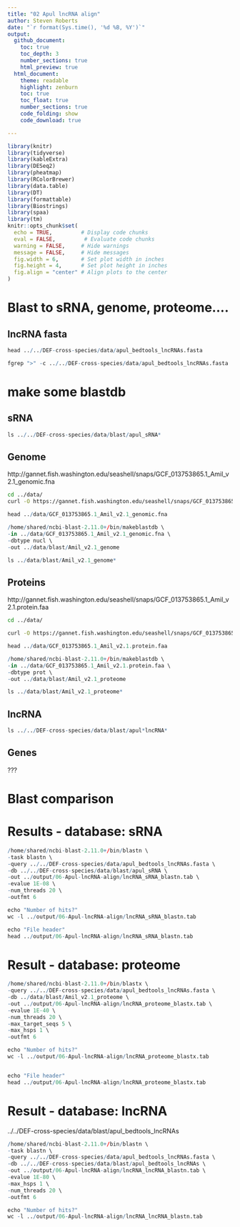 ```yaml
---
title: "02 Apul lncRNA align"
author: Steven Roberts
date: "`r format(Sys.time(), '%d %B, %Y')`" 
output: 
  github_document:
    toc: true
    toc_depth: 3
    number_sections: true
    html_preview: true
  html_document:
    theme: readable
    highlight: zenburn
    toc: true
    toc_float: true
    number_sections: true
    code_folding: show
    code_download: true

---
```




```r
library(knitr)
library(tidyverse)
library(kableExtra)
library(DESeq2)
library(pheatmap)
library(RColorBrewer)
library(data.table)
library(DT)
library(formattable)
library(Biostrings)
library(spaa)
library(tm)
knitr::opts_chunk$set(
  echo = TRUE,         # Display code chunks
  eval = FALSE,         # Evaluate code chunks
  warning = FALSE,     # Hide warnings
  message = FALSE,     # Hide messages
  fig.width = 6,       # Set plot width in inches
  fig.height = 4,      # Set plot height in inches
  fig.align = "center" # Align plots to the center
)

```


# Blast to sRNA, genome, proteome....


## lncRNA fasta 

```r
head ../../DEF-cross-species/data/apul_bedtools_lncRNAs.fasta

fgrep ">" -c ../../DEF-cross-species/data/apul_bedtools_lncRNAs.fasta
```


# make some blastdb


## sRNA

```r
ls ../../DEF-cross-species/data/blast/apul_sRNA*
```

## Genome
http://gannet.fish.washington.edu/seashell/snaps/GCF_013753865.1_Amil_v2.1_genomic.fna

```bash
cd ../data/
curl -O https://gannet.fish.washington.edu/seashell/snaps/GCF_013753865.1_Amil_v2.1_genomic.fna
```


```r
head ../data/GCF_013753865.1_Amil_v2.1_genomic.fna

```

```r
/home/shared/ncbi-blast-2.11.0+/bin/makeblastdb \
-in ../data/GCF_013753865.1_Amil_v2.1_genomic.fna \
-dbtype nucl \
-out ../data/blast/Amil_v2.1_genome
```

```r
ls ../data/blast/Amil_v2.1_genome*
```




## Proteins
http://gannet.fish.washington.edu/seashell/snaps/GCF_013753865.1_Amil_v2.1.protein.faa

```bash
cd ../data/

curl -O https://gannet.fish.washington.edu/seashell/snaps/GCF_013753865.1_Amil_v2.1.protein.faa
```



```r
head ../data/GCF_013753865.1_Amil_v2.1.protein.faa
```




```r
/home/shared/ncbi-blast-2.11.0+/bin/makeblastdb \
-in ../data/GCF_013753865.1_Amil_v2.1.protein.faa \
-dbtype prot \
-out ../data/blast/Amil_v2.1_proteome
```



```r
ls ../data/blast/Amil_v2.1_proteome*
```



## lncRNA

```r
ls ../../DEF-cross-species/data/blast/apul*lncRNA*
```

## Genes
???



# Blast comparison


# Results - database: sRNA


```r
/home/shared/ncbi-blast-2.11.0+/bin/blastn \
-task blastn \
-query ../../DEF-cross-species/data/apul_bedtools_lncRNAs.fasta \
-db ../../DEF-cross-species/data/blast/apul_sRNA \
-out ../output/06-Apul-lncRNA-align/lncRNA_sRNA_blastn.tab \
-evalue 1E-08 \
-num_threads 20 \
-outfmt 6


```


```r
echo "Number of hits?"
wc -l ../output/06-Apul-lncRNA-align/lncRNA_sRNA_blastn.tab

echo "File header"
head ../output/06-Apul-lncRNA-align/lncRNA_sRNA_blastn.tab
```



# Result - database: proteome



```r
/home/shared/ncbi-blast-2.11.0+/bin/blastx \
-query ../../DEF-cross-species/data/apul_bedtools_lncRNAs.fasta \
-db ../data/blast/Amil_v2.1_proteome \
-out ../output/06-Apul-lncRNA-align/lncRNA_proteome_blastx.tab \
-evalue 1E-40 \
-num_threads 20 \
-max_target_seqs 5 \
-max_hsps 1 \
-outfmt 6


```



```r

echo "Number of hits?"
wc -l ../output/06-Apul-lncRNA-align/lncRNA_proteome_blastx.tab


echo "File header"
head ../output/06-Apul-lncRNA-align/lncRNA_proteome_blastx.tab


```

# Result - database: lncRNA


../../DEF-cross-species/data/blast/apul_bedtools_lncRNAs




```r
/home/shared/ncbi-blast-2.11.0+/bin/blastn \
-task blastn \
-query ../../DEF-cross-species/data/apul_bedtools_lncRNAs.fasta \
-db ../../DEF-cross-species/data/blast/apul_bedtools_lncRNAs \
-out ../output/06-Apul-lncRNA-align/lncRNA_lncRNA_blastn.tab \
-evalue 1E-80 \
-max_hsps 1 \
-num_threads 20 \
-outfmt 6


```




```r

echo "Number of hits?"
wc -l ../output/06-Apul-lncRNA-align/lncRNA_lncRNA_blastn.tab

```


